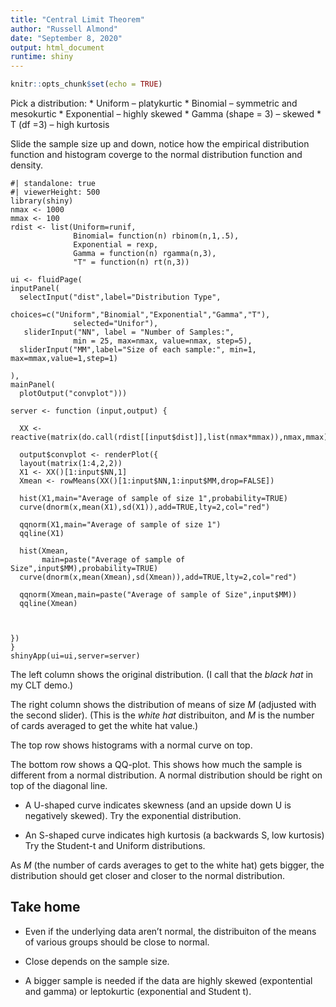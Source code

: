 ```yaml
---
title: "Central Limit Theorem"
author: "Russell Almond"
date: "September 8, 2020"
output: html_document
runtime: shiny
---
```


```r
knitr::opts_chunk$set(echo = TRUE)
```
Pick a distribution:
* Uniform -- platykurtic
* Binomial -- symmetric and mesokurtic
* Exponential -- highly skewed
* Gamma (shape = 3) -- skewed
* T (df =3) -- high kurtosis

Slide the sample size up and down, notice how the empirical distribution function and histogram coverge to the normal distribution function and density.

```shinylive-r
#| standalone: true
#| viewerHeight: 500
library(shiny)
nmax <- 1000
mmax <- 100
rdist <- list(Uniform=runif,
              Binomial= function(n) rbinom(n,1,.5),
              Exponential = rexp, 
              Gamma = function(n) rgamma(n,3),
              "T" = function(n) rt(n,3))

ui <- fluidPage(
inputPanel(
  selectInput("dist",label="Distribution Type",
              choices=c("Uniform","Binomial","Exponential","Gamma","T"),
              selected="Unifor"),
   sliderInput("NN", label = "Number of Samples:",
              min = 25, max=nmax, value=nmax, step=5),
  sliderInput("MM",label="Size of each sample:", min=1, max=mmax,value=1,step=1)

),
mainPanel(
  plotOutput("convplot")))

server <- function (input,output) {

  XX <- reactive(matrix(do.call(rdist[[input$dist]],list(nmax*mmax)),nmax,mmax))

  output$convplot <- renderPlot({
  layout(matrix(1:4,2,2))
  X1 <- XX()[1:input$NN,1]
  Xmean <- rowMeans(XX()[1:input$NN,1:input$MM,drop=FALSE])

  hist(X1,main="Average of sample of size 1",probability=TRUE)
  curve(dnorm(x,mean(X1),sd(X1)),add=TRUE,lty=2,col="red")

  qqnorm(X1,main="Average of sample of size 1")
  qqline(X1)

  hist(Xmean,
       main=paste("Average of sample of Size",input$MM),probability=TRUE)
  curve(dnorm(x,mean(Xmean),sd(Xmean)),add=TRUE,lty=2,col="red")

  qqnorm(Xmean,main=paste("Average of sample of Size",input$MM))
  qqline(Xmean)
  
  
  
})
}
shinyApp(ui=ui,server=server)
```

The left column shows the original distribution.  (I call that the _black hat_ in my CLT demo.)

The right column shows the distribution of means of size $M$ (adjusted with the second slider).  (This is the _white hat_ distribuiton, and $M$ is the number of cards averaged to get the white hat value.)  

The top row shows histograms with a normal curve on top.

The bottom row shows a QQ-plot.  This shows how much the sample is different from a normal distribution.  A normal distribution should be right on top of the diagonal line.  

* A U-shaped curve indicates skewness (and an upside down U is negatively skewed).  Try the exponential distribution.

* An S-shaped curve indicates high kurtosis (a backwards S, low kurtosis)  Try the Student-t and Uniform distributions.

As $M$ (the number of cards averages to get to the white hat) gets bigger, the distribution should get closer and closer to the normal distribution.

## Take home

* Even if the underlying data aren't normal, the distribuiton of the means of various groups should be close to normal.

* Close depends on the sample size.

* A bigger sample is needed if the data are highly skewed (expontential and gamma) or leptokurtic (exponential and Student t).
